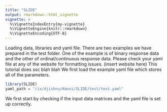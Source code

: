 ```yaml
---
title: "SLIDE"
output: rmarkdown::html_vignette
vignette: >
  %\VignetteIndexEntry{my-vignette}
  %\VignetteEngine{knitr::rmarkdown}
  %\VignetteEncoding{UTF-8}
---
```


Loading data, libraries and yaml file. There are two examples we have prepared in the test folder. One of the example is of binary response data and the other of ordinal/continuous response data. 
Please check your yaml file at any of the website for formatting issues. (insert website here)
This tutorial does ssc blah blah 
We first load the example yaml file which stores all of the parameters.
```r
library(SLIDE)
yaml_path = "/ix/djishnu/Hanxi/SLIDE/test/test.yaml"
```
We first start by checking if the input data matrices and the yaml file is set up correctly.
```r

```
